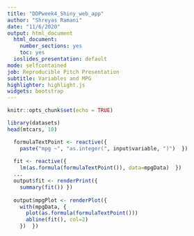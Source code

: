 ---
title: "DDPweek4_Shiny_web_app"
author: "Shreyas Ramani"
date: "11/6/2020"
output: html_document
  html_document:
    number_sections: yes
    toc: yes
  ioslides_presentation: default
mode: selfcontained
job: Reproducible Pitch Presentation
subtitle: Variables and MPG
highlighter: highlight.js
widgets: bootstrap
---

```{r setup, include=FALSE}
knitr::opts_chunk$set(echo = TRUE)
```


```{r cars}
library(datasets)
head(mtcars, 10)
```


```{r }


  formulaTextPoint <- reactive({
    paste("mpg ~", "as.integer(", input$variable, ")")  })
  
  fit <- reactive({
    lm(as.formula(formulaTextPoint()), data=mpgData)  })
  ...
  output$fit <- renderPrint({
    summary(fit()) })
  
  output$mpgPlot <- renderPlot({
    with(mpgData, {
      plot(as.formula(formulaTextPoint()))
      abline(fit(), col=2)
    })  })
```

